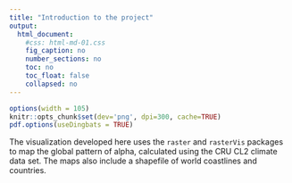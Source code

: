 ```yaml
---
title: "Introduction to the project"
output:
  html_document:
    #css: html-md-01.css
    fig_caption: no
    number_sections: no
    toc: no
    toc_float: false
    collapsed: no
---
```


```r
options(width = 105)
knitr::opts_chunk$set(dev='png', dpi=300, cache=TRUE)
pdf.options(useDingbats = TRUE)
```

The visualization developed here uses the `raster` and `rasterVis` packages to map the global
pattern of alpha, calculated using the CRU CL2 climate data set.  The maps also include a
shapefile of world coastlines and countries.